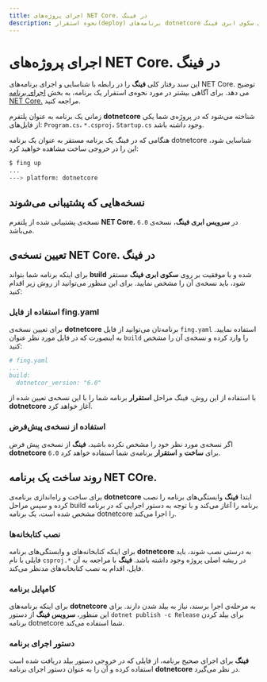 ```yaml
---
title: اجرای پروژه‌های NET Core. در فینگ
description: نحوه استقرار(deploy) برنامه‌های dotnetcore بر روی سکوی ابری فینگ
---
```



<Platform>
  <PlatformHead title="برنامه‌های NET Core." icon="dotnetcore/dotnetcore-original.svg"/>
</Platform>

# اجرای پروژه‌های NET Core. در فینگ

این سند رفتار کلی **فینگ** را در رابطه با شناسایی و اجرای برنامه‌های NET Core. توضیح می دهد. برای آگاهی بیشتر در مورد نحوه‌ی استقرار یک برنامه، به بخش [اجرای برنامه NET Core.](/quickstart/dotnetcore) مراجعه کنید.

زمانی یک برنامه به عنوان پلتفرم **dotnetcore** شناخته می‌شود که در پروژه‌ی شما یکی از فایل‌های: `Program.cs`، `*.csproj`، `Startup.cs` وجود داشته باشد.

هنگامی که در فینگ یک برنامه مستقر به عنوان یک برنامه dotnetcore شناسایی شود، این را در خروجی ساخت مشاهده خواهید کرد:

```bash
$ fing up
...
---> platform: dotnetcore
```

## نسخه‌هایی که پشتیبانی می‌شوند

نسخه‌‌ی پشتیبانی شده از پلتفرم **NET Core.** در **سرویس ابری فینگ**، نسخه‌ی `6.0` می‌باشد.

## تعیین نسخه‌ی NET Core. در فینگ

برای اینکه برنامه شما بتواند  **build** شده و با موفقیت  بر روی **سکوی ابری فینگ**  مستقر شود، باید نسخه‌ی آن را مشخص نمایید. برای این منظور می‌توانید از روش زیر اقدام کنید:

### استفاده از فایل fing.yaml

برای تعیین نسخه‌ی **dotnetcore** برنامه‌تان می‌توانید از فایل `fing.yaml` استفاده نمایید. به اینصورت که در فایل مورد نظر عنوان `build` را وارد کرده و نسخه‌ی آن را مشخص کنید:

```yaml
# fing.yaml
...
build:
  dotnetcor_version: "6.0"
```

با استفاده از این روش، فینگ مراحل **استقرار** برنامه شما را با این نسخه‌ی تعیین شده از **dotnetcore** آغاز خواهد کرد.

### استفاده از نسخه‌ی پیش‌فرض

اگر نسخه‌ی مورد نظر خود را مشخص نکرده باشید، **فینگ** از نسخه‌ی پیش فرض **dotnetcore** `6.0` برای **ساخت** و **استقرار** برنامه‌ی شما استفاده خواهد کرد.

## روند ساخت یک برنامه NET COre.

برای ساخت و راه‌اندازی برنامه‌ی  **dotnetcore** ابتدا **فینگ**  وابستگی‌‌های برنامه را نصب کرده و سپس مراحل build برنامه را آغاز می‌کند و با توجه به دستور اجرایی که در برنامه مشخص شده است، یک برنامه dotnetcore را اجرا می‌کند. 

### نصب کتابخانه‌ها

برای اینکه کتابخانه‌‌های و وابستگی‌‌های برنامه **dotnetcore**  به درستی نصب شوند، باید  فایلی با نام `csproj.*`  در ریشه اصلی پروژه وجود داشته باشد. **فینگ** با مراجعه به آن فایل، اقدام به نصب کتابخانه‌های مدنظر می‌کند.

### کامپایل برنامه

برای اینکه برنامه‌های **dotnetcore** به مرحله‌ی اجرا برسند، نیاز به بیلد شدن دارند. برای این منظور،
**سرویس فینگ** از دستور `dotnet publish -c Release` برای بیلد کردن برنامه dotnetcore شما استفاده می‌کند.

### دستور اجرای برنامه

**فینگ** برای اجرای صحیح برنامه، از فایلی که در خروجی دستور بیلد دریافت شده است استفاده کرده و آن را به عنوان دستور اجرای برنامه **dotnetcore** در نظر می‌گیرد.